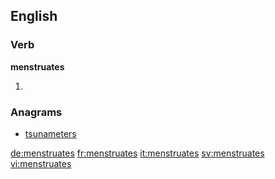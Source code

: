 ==English==

===Verb===
'''menstruates'''

# {{en-third-person singular of|menstruate}}

===Anagrams===
* [[tsunameters#English|tsunameters]]

[[de:menstruates]]
[[fr:menstruates]]
[[it:menstruates]]
[[sv:menstruates]]
[[vi:menstruates]]